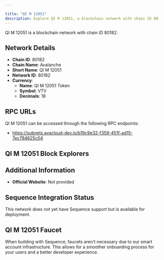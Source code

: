 ```yaml
---

title: "QI M 12051"
description: Explore QI M 12051, a blockchain network with chain ID 80182. Learn about its native currency, QI M 12051 Token, and how to interact with the network.
---
```




QI M 12051 is a blockchain network with chain ID 80182.

## Network Details

- **Chain ID**: 80182
- **Chain Name**: Avalanche
- **Short Name**: QI M 12051
- **Network ID**: 80182
- **Currency**: 
  - **Name**: QI M 12051 Token
  - **Symbol**: VTV
  - **Decimals**: 18

## RPC URLs

QI M 12051 can be accessed through the following RPC endpoints:

- https://subnets.avacloud-dev.io/b19c9e32-f359-451f-ad15-7ec784625c04

## QI M 12051 Block Explorers



## Additional Information

- **Official Website**: Not provided

## Sequence Integration Status

This network does not yet have Sequence support but is available for deployment.

## QI M 12051 Faucet

When building with Sequence, faucets aren't necessary due to our smart account infrastructure. This allows for a smoother onboarding process for your users and a better developer experience.
